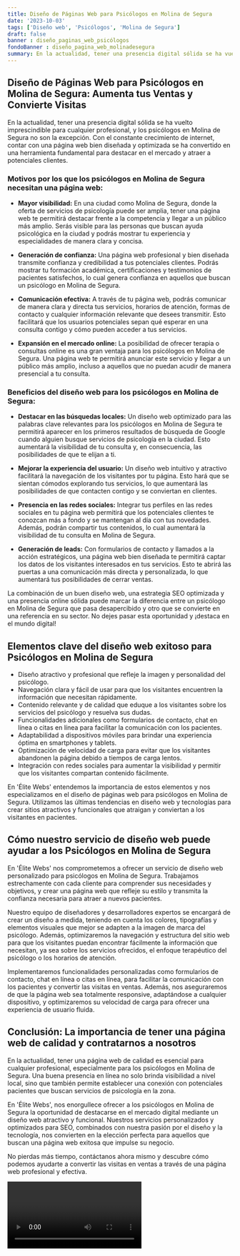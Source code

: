 ```yaml
---
title: Diseño de Páginas Web para Psicólogos en Molina de Segura
date: '2023-10-03'
tags: ['Diseño web', 'Psicólogos', 'Molina de Segura']
draft: false
banner : diseño_paginas_web_psicólogos
fondoBanner : diseño_pagina_web_molinadesegura
summary: En la actualidad, tener una presencia digital sólida se ha vuelto imprescindible para cualquier profesional, y los psicólogos en Molina de Segura no son la excepción. Con el constante crecimiento de internet, contar con una página web bien diseñada y optimizada se ha convertido en una herramienta fundamental para destacar en el mercado y atraer a potenciales clientes.
---
```


## Diseño de Páginas Web para Psicólogos en Molina de Segura: Aumenta tus Ventas y Convierte Visitas

En la actualidad, tener una presencia digital sólida se ha vuelto imprescindible para cualquier profesional, y los psicólogos en Molina de Segura no son la excepción. Con el constante crecimiento de internet, contar con una página web bien diseñada y optimizada se ha convertido en una herramienta fundamental para destacar en el mercado y atraer a potenciales clientes.

### Motivos por los que los psicólogos en Molina de Segura necesitan una página web:

- **Mayor visibilidad:** En una ciudad como Molina de Segura, donde la oferta de servicios de psicología puede ser amplia, tener una página web te permitirá destacar frente a la competencia y llegar a un público más amplio. Serás visible para las personas que buscan ayuda psicológica en la ciudad y podrás mostrar tu experiencia y especialidades de manera clara y concisa.

- **Generación de confianza:** Una página web profesional y bien diseñada transmite confianza y credibilidad a tus potenciales clientes. Podrás mostrar tu formación académica, certificaciones y testimonios de pacientes satisfechos, lo cual genera confianza en aquellos que buscan un psicólogo en Molina de Segura.

- **Comunicación efectiva:** A través de tu página web, podrás comunicar de manera clara y directa tus servicios, horarios de atención, formas de contacto y cualquier información relevante que desees transmitir. Esto facilitará que los usuarios potenciales sepan qué esperar en una consulta contigo y cómo pueden acceder a tus servicios.

- **Expansión en el mercado online:** La posibilidad de ofrecer terapia o consultas online es una gran ventaja para los psicólogos en Molina de Segura. Una página web te permitirá anunciar este servicio y llegar a un público más amplio, incluso a aquellos que no puedan acudir de manera presencial a tu consulta.

### Beneficios del diseño web para los psicólogos en Molina de Segura:

- **Destacar en las búsquedas locales:** Un diseño web optimizado para las palabras clave relevantes para los psicólogos en Molina de Segura te permitirá aparecer en los primeros resultados de búsqueda de Google cuando alguien busque servicios de psicología en la ciudad. Esto aumentará la visibilidad de tu consulta y, en consecuencia, las posibilidades de que te elijan a ti.

- **Mejorar la experiencia del usuario:** Un diseño web intuitivo y atractivo facilitará la navegación de los visitantes por tu página. Esto hará que se sientan cómodos explorando tus servicios, lo que aumentará las posibilidades de que contacten contigo y se conviertan en clientes.

- **Presencia en las redes sociales:** Integrar tus perfiles en las redes sociales en tu página web permitirá que los potenciales clientes te conozcan más a fondo y se mantengan al día con tus novedades. Además, podrán compartir tus contenidos, lo cual aumentará la visibilidad de tu consulta en Molina de Segura.

- **Generación de leads:** Con formularios de contacto y llamados a la acción estratégicos, una página web bien diseñada te permitirá captar los datos de los visitantes interesados en tus servicios. Esto te abrirá las puertas a una comunicación más directa y personalizada, lo que aumentará tus posibilidades de cerrar ventas.

La combinación de un buen diseño web, una estrategia SEO optimizada y una presencia online sólida puede marcar la diferencia entre un psicólogo en Molina de Segura que pasa desapercibido y otro que se convierte en una referencia en su sector. No dejes pasar esta oportunidad y ¡destaca en el mundo digital!

<GifSeo />

<Cta />

## Elementos clave del diseño web exitoso para Psicólogos en Molina de Segura

- Diseño atractivo y profesional que refleje la imagen y personalidad del psicólogo.
- Navegación clara y fácil de usar para que los visitantes encuentren la información que necesitan rápidamente.
- Contenido relevante y de calidad que eduque a los visitantes sobre los servicios del psicólogo y resuelva sus dudas.
- Funcionalidades adicionales como formularios de contacto, chat en línea o citas en línea para facilitar la comunicación con los pacientes.
- Adaptabilidad a dispositivos móviles para brindar una experiencia óptima en smartphones y tablets.
- Optimización de velocidad de carga para evitar que los visitantes abandonen la página debido a tiempos de carga lentos.
- Integración con redes sociales para aumentar la visibilidad y permitir que los visitantes compartan contenido fácilmente.

En 'Élite Webs' entendemos la importancia de estos elementos y nos especializamos en el diseño de páginas web para psicólogos en Molina de Segura. Utilizamos las últimas tendencias en diseño web y tecnologías para crear sitios atractivos y funcionales que atraigan y conviertan a los visitantes en pacientes.

## Cómo nuestro servicio de diseño web puede ayudar a los Psicólogos en Molina de Segura

En 'Élite Webs' nos comprometemos a ofrecer un servicio de diseño web personalizado para psicólogos en Molina de Segura. Trabajamos estrechamente con cada cliente para comprender sus necesidades y objetivos, y crear una página web que refleje su estilo y transmita la confianza necesaria para atraer a nuevos pacientes.

Nuestro equipo de diseñadores y desarrolladores expertos se encargará de crear un diseño a medida, teniendo en cuenta los colores, tipografías y elementos visuales que mejor se adapten a la imagen de marca del psicólogo. Además, optimizaremos la navegación y estructura del sitio web para que los visitantes puedan encontrar fácilmente la información que necesitan, ya sea sobre los servicios ofrecidos, el enfoque terapéutico del psicólogo o los horarios de atención.

Implementaremos funcionalidades personalizadas como formularios de contacto, chat en línea o citas en línea, para facilitar la comunicación con los pacientes y convertir las visitas en ventas. Además, nos aseguraremos de que la página web sea totalmente responsive, adaptándose a cualquier dispositivo, y optimizaremos su velocidad de carga para ofrecer una experiencia de usuario fluida.

## Conclusión: La importancia de tener una página web de calidad y contratarnos a nosotros

En la actualidad, tener una página web de calidad es esencial para cualquier profesional, especialmente para los psicólogos en Molina de Segura. Una buena presencia en línea no solo brinda visibilidad a nivel local, sino que también permite establecer una conexión con potenciales pacientes que buscan servicios de psicología en la zona.

En 'Élite Webs', nos enorgullece ofrecer a los psicólogos en Molina de Segura la oportunidad de destacarse en el mercado digital mediante un diseño web atractivo y funcional. Nuestros servicios personalizados y optimizados para SEO, combinados con nuestra pasión por el diseño y la tecnología, nos convierten en la elección perfecta para aquellos que buscan una página web exitosa que impulse su negocio.

No pierdas más tiempo, contáctanos ahora mismo y descubre cómo podemos ayudarte a convertir las visitas en ventas a través de una página web profesional y efectiva.

<Video />

<CtaBot job='Psicólogos' city='Molina de Segura'/>

<Gmaps query='Molina de Segura+españa+maps' />